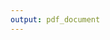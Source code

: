```yaml
---
output: pdf_document
---
```

<!-- TITLE PAGE -->
\pagenumbering{gobble}
\vspace*{\fill}
\begin{center}
\doublespaced
\MakeUppercase{`r title`}\\
by\\
`r author` \\
\singlespaced
\vspace{20pt}
A DISSERTATION\\
\vspace{30pt}
Presented to the\\
`r dept`\\
within the Oregon Health \& Science University\\
School of Medicine\\
in partial fulfillment of\\
the requirements for the degree of\\
`r degree`\\
in\\
`r track` \\
\vspace{30pt}
`r month` `r year`\\
\end{center}
\vspace*{\fill}
\clearpage



<!-- COPYRIGHT PAGE -->
\vspace*{\fill}
\begin{center}
\doublespaced
\scshape \copyright \hspace{3pt} Copyright `r year` by `r author`\\
All Rights Reserved
\end{center}
\vspace*{\fill}
\clearpage



<!-- CERTIFICATE OF APPROVAL -->
\vspace*{\fill}
\begin{center}
`r track`\\
School of Medicine\\
Oregon Health \& Science University\\
\doublespaced
\rule{8cm}{1pt}\\
CERTIFICATE OF APPROVAL\\
\rule{8cm}{1pt}\\
\singlespaced
This is to certify that the PhD disseration of\\
`r author`\\
has been approved.\\

\vspace{30pt}
\rule{8cm}{0.5pt}\\
`r advisor`\\
Advisor\\

\vspace{30pt}
\rule{8cm}{0.5pt}\\
`r chair`\\
Chair\\

\vspace{30pt}
\rule{8cm}{0.5pt}\\
`r member3`\\
Committee Member\\

\vspace{30pt}
\rule{8cm}{0.5pt}\\
`r member4`\\
Committee Member\\

\vspace{30pt}
\rule{8cm}{0.5pt}\\
`r member5`\\
Committee Member\\

\end{center}
\vspace*{\fill}
\clearpage